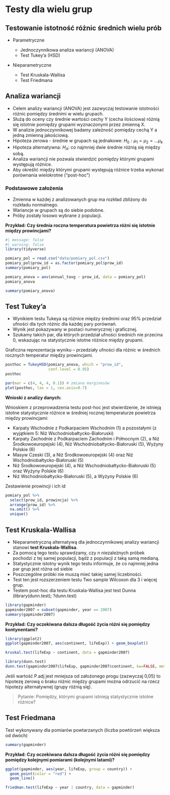 # Testy dla wielu grup 

## Testowanie istotność różnic średnich wielu prób

- Parametryczne

    + Jednoczynnikowa analiza wariancji (ANOVA)
    + Test Tukey'a (HSD)

- Nieparametryczne

    + Test Kruskala-Wallisa
    + Test Friedmana

## Analiza wariancji 

- Celem analizy wariancji (ANOVA) jest zazwyczaj testowanie istotności różnic pomiędzy średnimi w wielu grupach.
- Służą do oceny czy średnie wartości cechy Y (cecha ilościowa) różnią się istotnie pomiędzy grupami wyznaczonymi przez zmienną X.
- W analizie jednoczynnikowej badamy zależność pomiędzy cechą Y a jedną zmienną jakościową.
- Hipoteza zerowa - średnie w grupach są jednakowe: $H_0: \mu_1 = \mu_2 = ... \mu_k$
- Hipoteza alternatywna: $H_A$: co najmniej dwie średnie różnią się między sobą.
- Analiza wariancji nie pozwala stwierdzić pomiędzy którymi grupami występują różnice.
- Aby określić między którymi grupami występują różnice trzeba wykonać porównania wielokrotne (“post-hoc”)

### Podstawowe założenia

- Zmienna w każdej z analizowanych grup ma rozkład zbliżony do rozkładu normalnego.
- Wariancje w grupach są do siebie podobne.
- Próby zostały losowo wybrane z populacji.

**Przykład: Czy średnia roczna temperatura powietrza różni się istotnie między prowincjami? **

```r
#| message: false
#| warning: false
library(tidyverse)
```

```r
pomiary_pol = read.csv("data/pomiary_pol.csv")
pomiary_pol$prow_id = as.factor(pomiary_pol$prow_id)
summary(pomiary_pol)
```

```r
pomiary_anova = aov(annual_tavg ~ prow_id, data = pomiary_pol)
pomiary_anova
```

```r
summary(pomiary_anova)
```

## Test Tukey'a

- Wynikiem testu Tukeya są różnice między średnimi oraz 95% przedział ufności dla tych różnic dla każdej pary porównań.
- Wynik jest pokazywany w postaci numerycznej i graficznej.
- Szukamy takich par, dla których przedział ufności średnich nie przecina 0, wskazując na statystycznie istotne różnice między grupami.

Graficzna reprezentacja wyniku – przedziały ufności dla różnic w średnich rocznych temperatur między prowincjami. 

```r
posthoc = TukeyHSD(pomiary_anova, which = "prow_id",
                   conf.level = 0.95)
posthoc
```

```r
par(mar = c(4, 4, 4, 0.1)) # zmiana marginesów
plot(posthoc, las = 1, cex.axis=0.7)
```

**Wnioski z analizy danych:**

Wnioskiem z przeprowadzenia testu post-hoc jest stwierdzenie, że istnieją istotne statystycznie różnice w średniej rocznej temperaturze powietrza między prowincjami: 

- Karpaty Wschodnie z Podkarpaciem Wschodnim (1) a pozostałymi (z wyjątkiem 5: Niż Wschodniobałtycko-Białoruski)
- Karpaty Zachodnie z Podkarpaciem Zachodnim i Północnym (2), a Niż Środkowoeuropejski (4), Niż Wschodniobałtycko-Białoruski (5), Wyżyny Polskie (6)
- Masyw Czeski (3), a Niż Środkowoeuropejski (4) oraz Niż Wschodniobałtycko-Białoruski (5)
- Niż Środkowoeuropejski (4), a Niż Wschodniobałtycko-Białoruski (5) oraz Wyżyny Polskie (6)
- Niż Wschodniobałtycko-Białoruski (5), a Wyżyny Polskie (6)

Zestawienie prowincji i ich id

```r
pomiary_pol %>% 
  select(prow_id, prowincja) %>% 
  arrange(prow_id) %>% 
  na.omit() %>% 
  unique()
```

## Test Kruskala-Wallisa

- Nieparametryczną alternatywą dla jednoczynnikowej analizy wariancji stanowi **test Kruskala-Wallisa**. 
- Za pomocą tego testu sprawdzamy, czy *n* niezależnych próbek pochodzi z tej samej populacji, bądź z populacji z taką samą medianą. 
- Statystycznie istotny wynik tego testu informuje, że co najmniej jedna par grup jest różna od siebie
- Poszczególne próbki nie muszą mieć takiej samej liczebności. 
- Test ten jest rozszerzeniem testu Two sample Wilcoxon dla 3 i więcej grup.
- Testem post-hoc dla testu Kruskala-Wallisa jest test Dunna (library(dunn.test); ?dunn.test)

```r
library(gapminder)
gapminder2007 = subset(gapminder, year == 2007)
summary(gapminder2007)
```

**Przykład: Czy oczekiwana dalsza długość życia różni się pomiędzy kontynentami?**

```r
library(ggplot2)
ggplot(gapminder2007, aes(continent, lifeExp)) + geom_boxplot()
```


```r
kruskal.test(lifeExp ~ continent, data = gapminder2007)
```
```r
library(dunn.test)
dunn.test(gapminder2007$lifeExp, gapminder2007$continent, kw=FALSE, method="bonferroni")
```
Jeśli wartość P.adj jest mniejsza od założonego progu (zazwyczaj 0,05) to hipotezę zerową o braku różnic między grupami można odrzucić na rzecz hipotezy alternatywnej (grupy różnią się).

> Pytanie: Pomiędzy, którymi grupami istnieją statystycznie istotne różnice?

## Test Friedmana

Test wykonywany dla pomiarów powtarzanych (liczba powtórzeń większa od dwóch)

```r
summary(gapminder)
```

**Przykład: Czy oczekiwana dalsza długość życia różni się pomiędzy pomiędzy kolejnymi pomiarami (kolejnymi latami)?**

```r
ggplot(gapminder, aes(year, lifeExp, group = country)) + 
  geom_point(color = "red") +
  geom_line()
```


```r
friedman.test(lifeExp ~ year | country, data = gapminder)
```

